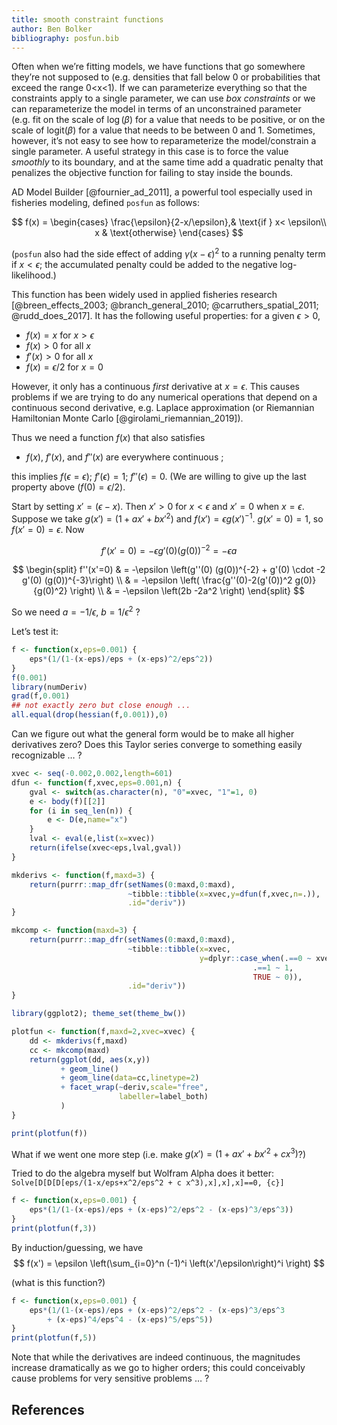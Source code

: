 ```yaml
---
title: smooth constraint functions
author: Ben Bolker
bibliography: posfun.bib
---
```


Often when we're fitting models, we have functions that go somewhere they're not supposed to (e.g. densities that fall below 0 or probabilities that exceed the range 0<x<1). If we can parameterize everything so that the constraints apply to a single parameter, we can use *box constraints* or we can reparameterize the model in terms of an unconstrained parameter (e.g. fit on the scale of $\log(\beta)$ for a value that needs to be positive, or on the scale of $\textrm{logit}(\beta)$ for a value that needs to be between 0 and 1. Sometimes, however, it's not easy to see how to reparameterize the model/constrain a single parameter. A useful strategy in this case is to force the value *smoothly* to its boundary, and at the same time add a quadratic penalty that penalizes the objective function for failing to stay inside the bounds.

AD Model Builder [@fournier_ad_2011], a powerful tool especially used in fisheries modeling, defined  `posfun` as follows:

$$
f(x) = \begin{cases}
    \frac{\epsilon}{2-x/\epsilon},& \text{if } x< \epsilon\\
    x              & \text{otherwise}
\end{cases}
$$

(`posfun` also had the side effect of adding $\gamma (x-\epsilon)^2$ to a running penalty term if $x<\epsilon$; the accumulated penalty could be added to the negative log-likelihood.)

This function has been widely used in applied fisheries research
[@breen_effects_2003; @branch_general_2010; @carruthers_spatial_2011; @rudd_does_2017].  It has the following useful properties:  for a given $\epsilon>0$,

- $f(x) = x$ for $x>\epsilon$
- $f(x) >0$ for all $x$
- $f'(x) >0$ for all $x$
- $f(x) = \epsilon/2$ for $x=0$

However, it only has a continuous *first* derivative at $x=\epsilon$. This causes problems if we are trying to do any numerical operations that depend on a continuous second derivative, e.g. Laplace approximation (or Riemannian Hamiltonian Monte Carlo \ldots [@girolami_riemannian_2019]).

Thus we need a function $f(x)$ that also satisfies

- $f(x)$, $f'(x)$, and $f''(x)$ are everywhere continuous ;

this implies $f(\epsilon=\epsilon)$; $f'(\epsilon)=1$; $f''(\epsilon)=0$. (We are willing to give up the last property above ($f(0)=\epsilon/2$).

Start by setting $x'=(\epsilon-x)$. Then $x'>0$ for $x<\epsilon$ and $x'=0$ when $x=\epsilon$.  Suppose we take $g(x') = \left( 1+a x' + bx'^2 \right)$ and $f(x') = \epsilon g(x')^{-1}$. $g(x'=0)=1$, so $f(x'=0)=\epsilon$. Now


$$
f'(x'=0) = -\epsilon g'(0) (g(0))^{-2} = -\epsilon a
$$

$$
\begin{split}
f''(x'=0) & = -\epsilon \left(g''(0) (g(0))^{-2} + g'(0) \cdot -2 g'(0) (g(0))^{-3}\right) \\
 & = -\epsilon \left( \frac{g''(0)-2(g'(0))^2 g(0)}{g(0)^2} \right) \\
 & = -\epsilon \left(2b  -2a^2 \right)
 \end{split}
$$

So we need $a=-1/\epsilon$, $b=1/\epsilon^2$ ?

Let's test it:

```r
f <- function(x,eps=0.001) {
    eps*(1/(1-(x-eps)/eps + (x-eps)^2/eps^2))
}
f(0.001)
library(numDeriv)
grad(f,0.001)
## not exactly zero but close enough ...
all.equal(drop(hessian(f,0.001)),0)
```

Can we figure out what the general form would be to make all higher derivatives zero?  Does this Taylor series converge to something easily recognizable ... ?

```r
xvec <- seq(-0.002,0.002,length=601)
dfun <- function(f,xvec,eps=0.001,n) {
    gval <- switch(as.character(n), "0"=xvec, "1"=1, 0)
    e <- body(f)[[2]]
    for (i in seq_len(n)) {
        e <- D(e,name="x")
    }
    lval <- eval(e,list(x=xvec))
    return(ifelse(xvec<eps,lval,gval))
}

mkderivs <- function(f,maxd=3) {
    return(purrr::map_dfr(setNames(0:maxd,0:maxd),
                          ~tibble::tibble(x=xvec,y=dfun(f,xvec,n=.)),
                          .id="deriv"))
}

mkcomp <- function(maxd=3) {
    return(purrr::map_dfr(setNames(0:maxd,0:maxd),
                          ~tibble::tibble(x=xvec,
                                          y=dplyr::case_when(.==0 ~ xvec,
                                                      .==1 ~ 1,
                                                      TRUE ~ 0)),
                          .id="deriv"))
}

library(ggplot2); theme_set(theme_bw())

plotfun <- function(f,maxd=2,xvec=xvec) {
    dd <- mkderivs(f,maxd)
    cc <- mkcomp(maxd)
    return(ggplot(dd, aes(x,y))
           + geom_line()
           + geom_line(data=cc,linetype=2)
           + facet_wrap(~deriv,scale="free",
                        labeller=label_both)
           )
}

print(plotfun(f))
```

What if we went one more step (i.e. make $g(x') = \left( 1+a x' + bx'^2 + cx^3 \right)$?)

Tried to do the algebra myself but Wolfram Alpha does it better: `Solve[D[D[D[eps/(1-x/eps+x^2/eps^2 + c x^3),x],x],x]==0, {c}]`

```r
f <- function(x,eps=0.001) {
    eps*(1/(1-(x-eps)/eps + (x-eps)^2/eps^2 - (x-eps)^3/eps^3))
}
print(plotfun(f,3))
```


By induction/guessing, we have
$$
f(x')  = \epsilon \left(\sum_{i=0}^n (-1)^i \left(x'/\epsilon\right)^i \right)
$$

(what is this function?)

```r
f <- function(x,eps=0.001) {
    eps*(1/(1-(x-eps)/eps + (x-eps)^2/eps^2 - (x-eps)^3/eps^3
        + (x-eps)^4/eps^4 - (x-eps)^5/eps^5))
}
print(plotfun(f,5))
```

Note that while the derivatives are indeed continuous, the magnitudes increase dramatically as we go to higher orders; this could conceivably cause problems for very sensitive problems ... ?

## References

